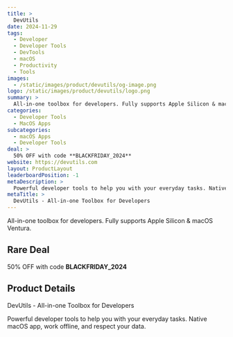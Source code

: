 ```yaml
---
title: >
  DevUtils
date: 2024-11-29
tags:
  - Developer
  - Developer Tools
  - DevTools
  - macOS
  - Productivity
  - Tools
images:
  - /static/images/product/devutils/og-image.png
logo: /static/images/product/devutils/logo.png
summary: >
  All-in-one toolbox for developers. Fully supports Apple Silicon & macOS Ventura.
categories:
  - Developer Tools
  - MacOS Apps
subcategories:
  - macOS Apps
  - Developer Tools
deal: >
  50% OFF with code **BLACKFRIDAY_2024**
website: https://devutils.com
layout: ProductLayout
leaderboardPosition: -1
metaDescription: >
  Powerful developer tools to help you with your everyday tasks. Native macOS app, work offline, and respect your data.
metaTitle: >
  DevUtils - All-in-one Toolbox for Developers
---
```

All-in-one toolbox for developers. Fully supports Apple Silicon & macOS Ventura.

## Rare Deal

50% OFF with code **BLACKFRIDAY_2024**

## Product Details

DevUtils - All-in-one Toolbox for Developers

Powerful developer tools to help you with your everyday tasks. Native macOS app, work offline, and respect your data.
